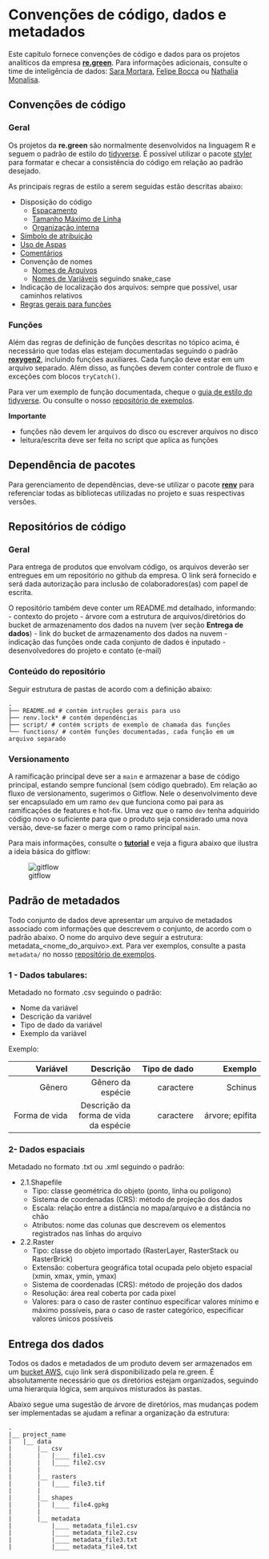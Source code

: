 # Convenções de código, dados e metadados

Este capítulo fornece convenções de código e dados para os projetos analíticos da empresa [**re.green**](https://www.re.green/). Para informações adicionais, consulte o time de inteligência de dados: [Sara Mortara](mailto:sara.mortara@re.green), [Felipe Bocca](mailto:felipe.bocca@re.green) ou [Nathalia Monalisa](mailto:nathalia.monalisa@re.green).

## Convenções de código

### Geral 

Os projetos da **re.green** são normalmente desenvolvidos na linguagem R e seguem o padrão de estilo
do [tidyverse](https://style.tidyverse.org). É possível utilizar o pacote [styler](https://styler.r-lib.org/index.html) para formatar e checar a consistência do código em relação ao padrão desejado.

As principais regras de estilo a serem seguidas estão descritas abaixo:

- Disposição do código
    - [Espaçamento](https://style.tidyverse.org/syntax.html#spacing)
    - [Tamanho Máximo de Linha](https://style.tidyverse.org/syntax.html#long-lines)
    - [Organização interna](https://style.tidyverse.org/files.html#internal-structure)
- [Símbolo de atribuição](https://style.tidyverse.org/syntax.html#assignment)
- [Uso de Aspas](https://style.tidyverse.org/syntax.html#character-vectors)
- [Comentários](https://style.tidyverse.org/syntax.html#comments)
- Convenção de nomes
    - [Nomes de Arquivos](https://style.tidyverse.org/files.html#names)
    - [Nomes de Variáveis](https://style.tidyverse.org/syntax.html#object-names) seguindo snake_case
- Indicação de localização dos arquivos: sempre que possível, usar caminhos relativos
- [Regras gerais para funções](https://style.tidyverse.org/functions.html)

### Funções

Além das regras de definição de funções descritas no tópico acima, é necessário que todas elas estejam documentadas seguindo o padrão [**roxygen2**](https://cran.r-project.org/web/packages/roxygen2/vignettes/roxygen2.html), incluindo funções auxiliares. Cada função deve estar em um arquivo separado. Além disso, as funções devem conter controle de fluxo e exceções com blocos `tryCatch()`. 

Para ver um exemplo de função documentada, cheque o [guia de estilo do tidyverse](https://style.tidyverse.org/documentation.html).
Ou consulte o nosso [repositório de exemplos](https://github.com/R-egreen/example_regreen). 

**Importante**

- funções não devem ler arquivos do disco ou escrever arquivos no disco
- leitura/escrita deve ser feita no script que aplica as funções

## Dependência de pacotes
  Para gerenciamento de dependências, deve-se utilizar o pacote [**renv**](https://rstudio.github.io/renv/articles/renv.html) para referenciar todas as bibliotecas utilizadas no projeto e suas respectivas versões.

## Repositórios de código

### Geral

Para entrega de produtos que envolvam código, os arquivos deverão ser entregues em um repositório no github da empresa.  O link será fornecido e será dada autorização para inclusão de colaboradores(as) com papel de escrita.

O repositório também deve conter um README.md detalhado, informando:
  - contexto do projeto
  - árvore com a estrutura de arquivos/diretórios do bucket de armazenamento dos dados na nuvem (ver seção **Entrega de dados**)
  - link do bucket de armazenamento dos dados na nuvem
  - indicação das funções onde cada conjunto de dados é inputado
  - desenvolvedores do projeto e contato (e-mail)
  
### Conteúdo do repositório

Seguir estrutura de pastas de acordo com a definição abaixo: 

    .
    ├── README.md # contém intruções gerais para uso 
    ├── renv.lock* # contém dependências
    ├── script/ # contém scripts de exemplo de chamada das funções
    └── functions/ # contém funções documentadas, cada função em um arquivo separado


### Versionamento

A ramificação principal deve ser a `main` e armazenar a base de código principal, estando sempre funcional (sem código quebrado). Em relação ao fluxo de versionamento, sugerimos o Gitflow. Nele o desenvolvimento deve ser encapsulado em um ramo `dev` que funciona como pai para as ramificações de features e hot-fix. Uma vez que o ramo `dev` tenha adquirido código novo o suficiente para que o produto seja considerado uma nova versão, deve-se fazer o merge com o ramo principal `main`.

Para mais informações, consulte o [**tutorial**](https://www.atlassian.com/br/git/tutorials/comparing-workflows/gitflow-workflow) e veja a figura abaixo que ilustra a ideia básica do gitflow:

![gitflow](./images/gitflow.jpg)


## Padrão de metadados

Todo conjunto de dados deve apresentar um arquivo de metadados associado com informações que descrevem o conjunto, de acordo com o padrão abaixo. O nome do arquivo deve seguir a estrutura: metadata_\<nome_do_arquivo\>.ext. Para ver exemplos, consulte a pasta `metadata/` no nosso [repositório de exemplos](https://github.com/R-egreen/example_regreen). 


### 1 - Dados tabulares: 
Metadado no formato .csv seguindo o padrão:

- Nome da variável
- Descrição da variável
- Tipo de dado da variável
- Exemplo da variável

Exemplo:

Variável | Descrição | Tipo de dado | Exemplo
--------:|--------:| --------:|--------:
Gênero| Gênero da espécie | caractere | Schinus
Forma de vida | Descrição da forma de vida da espécie | caractere | árvore; epífita 

### 2- Dados espaciais
Metadado no formato .txt ou .xml seguindo o padrão:

- 2.1.Shapefile
  - Tipo: classe geométrica do objeto (ponto, linha ou polígono)
  - Sistema de coordenadas (CRS): método de projeção dos dados  
  - Escala: relação entre a distância no mapa/arquivo e a distância no chão
  - Atributos: nome das colunas que descrevem os elementos registrados nas linhas do arquivo
  
- 2.2.Raster
  - Tipo: classe do objeto importado (RasterLayer, RasterStack ou RasterBrick)
  - Extensão: cobertura geográfica total ocupada pelo objeto espacial (xmin, xmax, ymin, ymax)
  - Sistema de coordenadas (CRS): método de projeção dos dados
  - Resolução: área real coberta por cada pixel
  - Valores: para o caso de raster contínuo especificar valores mínimo e máximo possíveis, para o caso de raster categórico, especificar valores únicos possíveis
  
  
## Entrega dos dados

Todos os dados e metadados de um produto devem ser armazenados em um [bucket AWS](https://aws.amazon.com/pt/s3/), cujo link será disponibilizado pela re.green. É absolutamente necessário que os diretórios estejam organizados, seguindo uma hierarquia lógica, sem arquivos misturados às pastas. 

Abaixo segue uma sugestão de árvore de diretórios, mas mudanças podem ser implementadas se ajudam a refinar a organização da estrutura:

    .
    |__ project_name 
    |   |__ data
    |       |__ csv
    |       |   |____ file1.csv
    |       |   |____ file2.csv
    |       | 
    |       |__ rasters
    |       |   |____ file3.tif
    |       |
    |       |__ shapes
    |       |   |____ file4.gpkg
    |       |
    |       |__ metadata
    |           |____ metadata_file1.csv
    |           |____ metadata_file2.csv
    |           |____ metadata_file3.txt
    |           |____ metadata_file4.txt



